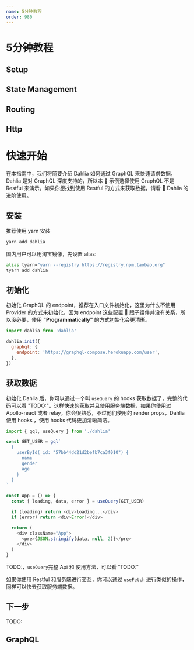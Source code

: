 ```yaml
---
name: 5分钟教程
order: 980
---
```



# 5分钟教程

## Setup

## State Management

## Routing

## Http

# 快速开始

在本指南中，我们将简要介绍 Dahlia 如何通过 GraphQL 来快速请求数据，Dahlia 是对 GraphQL 深度支持的，所以本  示例选择使用 GraphQL 不是 Restful 来演示。如果你想找到使用 Restful 的方式来获取数据，请看  Dahlia 的进阶使用。

## 安装

推荐使用 yarn 安装

```bash
yarn add dahlia
```

国内用户可以用淘宝镜像，先设置 alias:

```bash
alias tyarn="yarn --registry https://registry.npm.taobao.org"
tyarn add dahlia
```

## 初始化

初始化 GraphQL 的 endpoint，推荐在入口文件初始化，这里为什么不使用 Provider 的方式来初始化，因为 endpoint 这些配置  跟子组件并没有关系，所以没必要，使用 **"Programmatically"** 的方式初始化会更清晰。

```js
import dahlia from 'dahlia'

dahlia.init({
  graphql: {
    endpoint: 'https://graphql-compose.herokuapp.com/user',
  },
})
```

## 获取数据

初始化 Dahlia 后，你可以通过一个叫 `useQuery` 的 hooks 获取数据了，完整的代码可以看 "TODO:"。这样快速的获取并且使用服务端数据，如果你使用过 Apollo-react 或者 relay，你会很熟悉，不过他们使用的 render props，Dahlia 使用 hooks ，使用 hooks 代码更加清晰简洁。

```js
import { gql, useQuery } from './dahlia'

const GET_USER = gql`
  {
    userById(_id: "57bb44dd21d2befb7ca3f010") {
      name
      gender
      age
    }
  }
`

const App = () => {
  const { loading, data, error } = useQuery(GET_USER)

  if (loading) return <div>loading...</div>
  if (error) return <div>Error!</div>

  return (
    <div className="App">
      <pre>{JSON.stringify(data, null, 2)}</pre>
    </div>
  )
}
```

TODO:，`useQuery`完整 Api 和 使用方法，可以看 “TODO:”

如果你使用 Restful 和服务端进行交互，你可以通过 `useFetch` 进行类似的操作，同样可以快去获取服务端数据。

## 下一步

TODO:

## GraphQL
